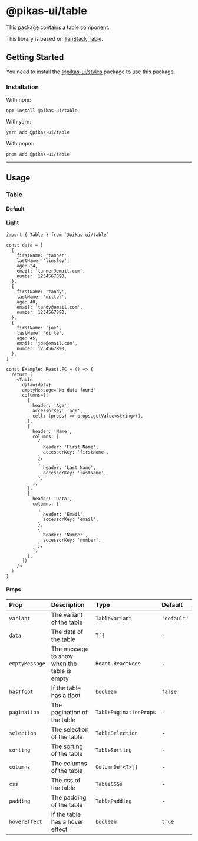 

<NextSeo title="Table" />

# @pikas-ui/table

This package contains a table component.

This library is based on [TanStack Table](https://tanstack.com/table/).

## Getting Started

You need to install the <a href={stylesLink}>@pikas-ui/styles</a> package to use this package.

### Installation

With npm:

```
npm install @pikas-ui/table
```

With yarn:

```
yarn add @pikas-ui/table
```

With pnpm:

```
pnpm add @pikas-ui/table
```

---

## Usage

### Table

#### Default

<DefaultTableExample />

#### Light

<LightTableExample />

```tsx
import { Table } from `@pikas-ui/table`

const data = [
  {
    firstName: 'tanner',
    lastName: 'linsley',
    age: 24,
    email: 'tanner@email.com',
    number: 1234567890,
  },
  {
    firstName: 'tandy',
    lastName: 'miller',
    age: 40,
    email: 'tandy@email.com',
    number: 1234567890,
  },
  {
    firstName: 'joe',
    lastName: 'dirte',
    age: 45,
    email: 'joe@email.com',
    number: 1234567890,
  },
]

const Example: React.FC = () => {
  return (
    <Table
      data={data}
      emptyMessage="No data found"
      columns={[
        {
          header: 'Age',
          accessorKey: 'age',
          cell: (props) => props.getValue<string>(),
        },
        {
          header: 'Name',
          columns: [
            {
              header: 'First Name',
              accessorKey: 'firstName',
            },
            {
              header: 'Last Name',
              accessorKey: 'lastName',
            },
          ],
        },
        {
          header: 'Data',
          columns: [
            {
              header: 'Email',
              accessorKey: 'email',
            },
            {
              header: 'Number',
              accessorKey: 'number',
            },
          ],
        },
      ]}
    />
  )
}
```

#### Props

| Prop           | Description                                 | Type                   | Default     |
| :------------- | :------------------------------------------ | :--------------------- | :---------- |
| `variant`      | The variant of the table                    | `TableVariant`         | `'default'` |
| `data`         | The data of the table                       | `T[]`                  | -           |
| `emptyMessage` | The message to show when the table is empty | `React.ReactNode`      | -           |
| `hasTfoot`     | If the table has a tfoot                    | `boolean`              | `false`     |
| `pagination`   | The pagination of the table                 | `TablePaginationProps` | -           |
| `selection`    | The selection of the table                  | `TableSelection`       | -           |
| `sorting`      | The sorting of the table                    | `TableSorting`         | -           |
| `columns`      | The columns of the table                    | `ColumnDef<T>[]`       | -           |
| `css`          | The css of the table                        | `TableCSSs`            | -           |
| `padding`      | The padding of the table                    | `TablePadding`         | -           |
| `hoverEffect`  | If the table has a hover effect             | `boolean`              | `true`      |
